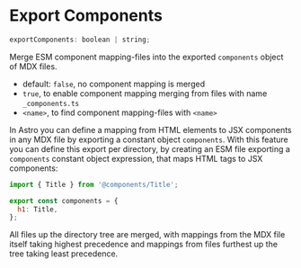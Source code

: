 # Export Components

```js
exportComponents: boolean | string;
```

Merge ESM component mapping-files into the exported `components` object of MDX files.

- default: `false`, no component mapping is merged
- `true`, to enable component mapping merging from files with name `_components.ts`
- `<name>`, to find component mapping-files with `<name>`

In Astro you can define a mapping from HTML elements to JSX components in any MDX file by exporting a constant object `components`. With this feature you can define this export per directory, by creating an ESM file exporting a `components` constant object expression, that maps HTML tags to JSX components:

```js
import { Title } from '@components/Title';

export const components = {
  h1: Title,
};
```

All files up the directory tree are merged, with mappings from the MDX file itself taking highest precedence and mappings from files furthest up the tree taking least precedence.
